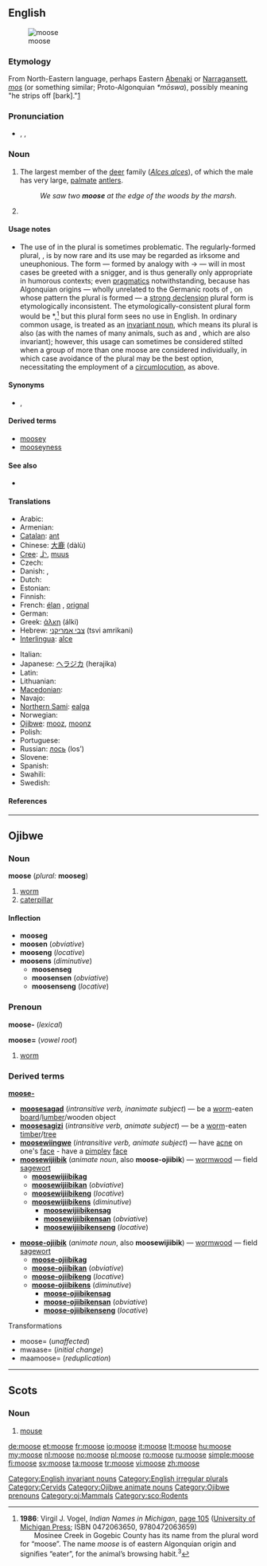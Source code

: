 ==English==
[[Image:Moose-Gustav.jpg|thumbnail|moose]]

===Etymology===
From North-Eastern {{etyl|alg}} language, perhaps Eastern [[Abenaki]] or [[Narragansett]], ''[[mos]]'' (or something similar; Proto-Algonquian ''*mōswa''), possibly meaning "he strips off [bark]."[http://www.etymonline.com/index.php?term=moose]

===Pronunciation===
* {{enPR|mo͞os}}, {{IPA|/muːs/}}, {{SAMPA|/mu:s/}}
*: {{rhymes|uːs}}

===Noun===
{{en-noun|pl='''moose''', (''chiefly humorous'') '''[[meese]]''', (''dated, rare'') '''[[mooses]]'''}}

# {{US}} The largest member of the [[deer]] family (''[[Alces alces]]''), of which the male has very large, [[palmate]] [[antler]]s.
#: ''We saw two '''moose''' at the edge of the woods by the marsh''.
# {{plural of|moose}}

====Usage notes====
{{rel-top|A discussion of the plural forms of ''moose''}}
* The use of {{term||moose}} in the plural is sometimes problematic. The regularly-formed plural, {{term|mooses|lang=en}}, is by now rare and its use may be regarded as irksome and uneuphonious. The form {{term|meese|lang=en}} — formed by analogy with {{term|goose|lang=en}} → {{term|geese|lang=en}} — will in most cases be greeted with a snigger, and is thus generally only appropriate in humorous contexts; even [[pragmatics]] notwithstanding, because {{term||moose}} has Algonquian origins — wholly unrelated to the Germanic roots of {{term||goose}}, on whose pattern the plural {{term||meese}} is formed — a [[strong declension]] plural form is etymologically inconsistent. The etymologically-consistent plural form would be *{{term||mosinee}},<ref name="INiM-etpl">'''1986''': Virgil J. Vogel, ''Indian Names in Michigan'', <span class="plainlinks">[http://books.google.co.uk/books?id=T5d5wS7so14C&pg=PA105&dq=moose+mosinee+plural page 105] ([http://www.press.umich.edu/titleDetailDesc.do?id=12506 University of Michigan Press]</span>; ISBN 0472063650, 9780472063659)<br/>  Mosinee Creek in Gogebic County has its name from the plural word for “moose”. The name ''moose'' is of eastern Algonquian origin and signiﬁes “eater”, for the animal’s browsing habit.<sup>3</sup></ref> but this plural form sees no use in English. In ordinary common usage, {{term||moose}} is treated as an [[invariant noun]], which means its plural is also {{term||moose}} (as with the names of many animals, such as {{term|deer|lang=en}} and {{term|fish|lang=en}}, which are also invariant); however, this usage can sometimes be considered stilted when a group of more than one moose are considered individually, in which case avoidance of the plural may be the best option, necessitating the employment of a [[circumlocution]], as above.
{{rel-bottom}}

====Synonyms====
* {{sense|largest member of the deer family (Alces alces)}} {{l|en|elk}} {{qualifier|British}}, {{l|en|Newfoundland speed bump}} {{qualifier|Canadian|humorous}}

====Derived terms====
* [[moosey]]
* [[mooseyness]]

====See also====
* {{pedialite}}

====Translations====
{{trans-top|largest member of the deer family (Alces alces)}}
* Arabic: {{Arab|[[موظ]]}} {{unicode|(al-mu: ʐ)}} {{m}}
* Armenian: {{t-|hy|որմզդեղն|tr=ormzdeġn}}
* [[Catalan]]: [[ant#Catalan|ant]] {{m}}
* Chinese: [[大鹿]] (dàlù)
* [[Cree]]: [[ᒨᔅ]], [[muus]]
* Czech: {{t+|cs|los|m}}
* Danish: {{t-|da|elg|c}},  {{t-|da|elsdyr|n}}
* Dutch: {{t+|nl|eland|m}}
* Estonian: {{t+|et|põder}}
* Finnish: {{t+|fi|hirvi}}
* French: [[élan]] {{m}}, [[orignal]] {{m}} {{italbrac|Canadian French}}
* German: {{t+|de|Elch|m}}
* Greek: [[άλκη]] (álki) {{f}}
* Hebrew: [[צבי אמריקני]] (tsvi amrikani) {{m}}
* [[Interlingua]]: [[alce]]
{{trans-mid}}
* Italian: {{t+|it|alce}}
* Japanese: [[ヘラジカ]] (herajika)
* Latin: {{t+|la|alces|f}}
* Lithuanian: {{t|lt|briedis|m}}
* [[Macedonian]]: {{t|mk|лос|m|tr=los}}
* Navajo: {{tø|nv|deetéél}}
* [[Northern Sami]]: [[ealga]]
* Norwegian: {{t+|no|elg|m}}
* [[Ojibwe]]: [[mooz]], [[moonz]]
* Polish: {{t+|pl|łoś|m}}
* Portuguese: {{t+|pt|alce|m}}
* Russian: [[лось]] (los’) {{m}}
* Slovene: {{t+|sl|los|m}}
* Spanish: {{t-|es|alce|m}}
* Swahili: {{t-|sw|elki|m}}
* Swedish: {{t+|sv|älg|c}}
{{trans-bottom}}

====References====
<references/>

[[Category:English invariant nouns]]
[[Category:English irregular plurals]]
[[Category:Cervids]]

----

==Ojibwe==

===Noun===
'''moose''' (''plural:'' '''mooseg''')

# [[worm]]
# [[caterpillar]]

====Inflection====
* '''mooseg''' {{p}}
* '''moosen''' (''obviative'')
* '''mooseng''' (''locative'')
* '''moosens''' (''diminutive'')
** '''moosenseg''' {{p}}
** '''moosensen''' (''obviative'')
** '''moosenseng''' (''locative'')

{{rfc-split}}

===Prenoun===
'''moose-''' (''lexical'')

'''moose=''' (''vowel root'')

# [[worm]]

===Derived terms===
'''[[moose-]]'''
* '''[[moosesagad]]''' (''intransitive verb, inanimate subject'') — be a [[worm]]-eaten [[board]]/[[lumber]]/wooden object
* '''[[moosesagizi]]''' (''intransitive verb, animate subject'') — be a [[worm]]-eaten [[timber]]/[[tree]]
* '''[[moosewiingwe]]''' (''intransitive verb, animate subject'') — have [[acne]] on one's [[face]] - have a [[pimple]]y [[face]]
* '''[[moosewijiibik]]''' (''animate noun'', also '''moose-ojiibik''') — [[wormwood]] — field [[sagewort]]
** '''[[moosewijiibikag]]''' {{p}}
** '''[[moosewijiibikan]]''' (''obviative'')
** '''[[moosewijiibikeng]]''' (''locative'')
** '''[[moosewijiibikens]]''' (''diminutive'')
*** '''[[moosewijiibikensag]]''' {{p}}
*** '''[[moosewijiibikensan]]''' (''obviative'')
*** '''[[moosewijiibikenseng]]''' (''locative'')

* '''[[moose-ojiibik]]''' (''animate noun'', also '''moosewijiibik''') — [[wormwood]] — field [[sagewort]]
** '''[[moose-ojiibikag]]''' {{p}}
** '''[[moose-ojiibikan]]''' (''obviative'')
** '''[[moose-ojiibikeng]]''' (''locative'')
** '''[[moose-ojiibikens]]''' (''diminutive'')
*** '''[[moose-ojiibikensag]]''' {{p}}
*** '''[[moose-ojiibikensan]]''' (''obviative'')
*** '''[[moose-ojiibikenseng]]''' (''locative'')

;Transformations
* moose= (''unaffected'')
* mwaase= (''initial change'')
* maamoose= (''reduplication'')

[[Category:Ojibwe animate nouns‎]]
[[Category:Ojibwe prenouns]]
[[Category:oj:Mammals]]

----

==Scots==

===Noun===
{{sco-noun}}

# [[mouse]]

[[Category:sco:Rodents]]

[[de:moose]]
[[et:moose]]
[[fr:moose]]
[[io:moose]]
[[it:moose]]
[[lt:moose]]
[[hu:moose]]
[[my:moose]]
[[nl:moose]]
[[no:moose]]
[[pl:moose]]
[[ro:moose]]
[[ru:moose]]
[[simple:moose]]
[[fi:moose]]
[[sv:moose]]
[[ta:moose]]
[[tr:moose]]
[[vi:moose]]
[[zh:moose]]